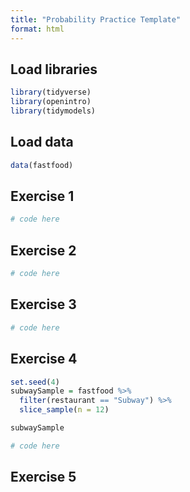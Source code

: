 ```yaml
---
title: "Probability Practice Template"
format: html
---
```


## Load libraries

```r
library(tidyverse)
library(openintro)
library(tidymodels)
```

## Load data

```r
data(fastfood)
```

## Exercise 1

```r
# code here
```


## Exercise 2

```r
# code here
```

## Exercise 3

```r
# code here
```

## Exercise 4


```r
set.seed(4)
subwaySample = fastfood %>%
  filter(restaurant == "Subway") %>%
  slice_sample(n = 12)

subwaySample
```

```r
# code here
```

## Exercise 5
